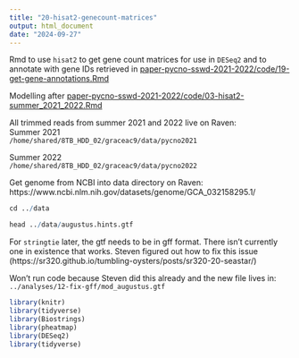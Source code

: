 ```yaml
---
title: "20-hisat2-genecount-matrices"
output: html_document
date: "2024-09-27"
---
```

Rmd to use `hisat2` to get gene count matrices for use in `DESeq2` and to annotate with gene IDs retrieved in [paper-pycno-sswd-2021-2022/code/19-get-gene-annotations.Rmd](https://github.com/grace-ac/paper-pycno-sswd-2021-2022/blob/main/code/19-get-gene-annotations.Rmd)

Modelling after [paper-pycno-sswd-2021-2022/code/03-hisat2-summer_2021_2022.Rmd](https://github.com/grace-ac/paper-pycno-sswd-2021-2022/blob/main/code/03-hisat2-summer_2021_2022.Rmd)

All trimmed reads from summer 2021 and 2022 live on Raven:       
Summer 2021     
`/home/shared/8TB_HDD_02/graceac9/data/pycno2021`

Summer 2022    
`/home/shared/8TB_HDD_02/graceac9/data/pycno2022` 

Get genome from NCBI into data directory on Raven:        
https://www.ncbi.nlm.nih.gov/datasets/genome/GCA_032158295.1/       

```r
cd ../data

```

```r
head ../data/augustus.hints.gtf

```


For `stringtie` later, the gtf needs to be in gff format. There isn't currently one in existence that works. Steven figured out how to fix this issue (https://sr320.github.io/tumbling-oysters/posts/sr320-20-seastar/)  

Won't run code because Steven did this already and the new file lives in:
` ../analyses/12-fix-gff/mod_augustus.gtf`

```r
library(knitr)
library(tidyverse)
library(Biostrings)
library(pheatmap)
library(DESeq2)
library(tidyverse)
```





